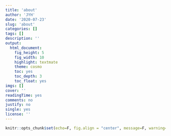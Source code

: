 ```yaml
---
title: 'about'
author: 'JYH'
date: '2020-07-23'
slug: 'about'
categories: []
tags: []
description: ''
output:
  html_document:
    fig_height: 5
    fig_width: 10
    highlight: textmate
    theme: cosmo
    toc: yes
    toc_depth: 3
    toc_float: yes
imgs: []
cover: ''
readingTime: yes
comments: no
justify: no
single: yes
license: ''
---
```


```r
knitr::opts_chunk$set(echo=F, fig.align = "center", message=F, warning=F, fig.height = 5, fig.widget = 5, cache=T, dpi = 300)
```
